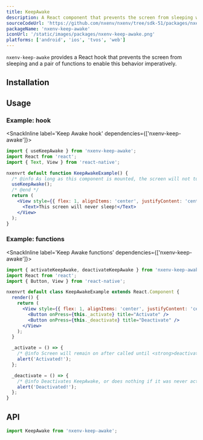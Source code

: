 ```yaml
---
title: KeepAwake
description: A React component that prevents the screen from sleeping when rendered.
sourceCodeUrl: 'https://github.com/nxenv/nxenv/tree/sdk-51/packages/nxenv-keep-awake'
packageName: 'nxenv-keep-awake'
iconUrl: '/static/images/packages/nxenv-keep-awake.png'
platforms: ['android', 'ios', 'tvos', 'web']
---
```



`nxenv-keep-awake` provides a React hook that prevents the screen from sleeping and a pair of functions to enable this behavior imperatively.

## Installation

<APIInstallSection />

## Usage

### Example: hook

<SnackInline label='Keep Awake hook' dependencies={['nxenv-keep-awake']}>

```jsx
import { useKeepAwake } from 'nxenv-keep-awake';
import React from 'react';
import { Text, View } from 'react-native';

nxenvrt default function KeepAwakeExample() {
  /* @info As long as this component is mounted, the screen will not turn off from being idle. */
  useKeepAwake();
  /* @end */
  return (
    <View style={{ flex: 1, alignItems: 'center', justifyContent: 'center' }}>
      <Text>This screen will never sleep!</Text>
    </View>
  );
}
```

</SnackInline>

### Example: functions

<SnackInline label='Keep Awake functions' dependencies={['nxenv-keep-awake']}>

```jsx
import { activateKeepAwake, deactivateKeepAwake } from 'nxenv-keep-awake';
import React from 'react';
import { Button, View } from 'react-native';

nxenvrt default class KeepAwakeExample extends React.Component {
  render() {
    return (
      <View style={{ flex: 1, alignItems: 'center', justifyContent: 'center' }}>
        <Button onPress={this._activate} title="Activate" />
        <Button onPress={this._deactivate} title="Deactivate" />
      </View>
    );
  }

  _activate = () => {
    /* @info Screen will remain on after called until <strong>deactivateKeepAwake()</strong> is called. */ activateKeepAwake(); /* @end */
    alert('Activated!');
  };

  _deactivate = () => {
    /* @info Deactivates KeepAwake, or does nothing if it was never activated. */ deactivateKeepAwake(); /* @end */
    alert('Deactivated!');
  };
}
```

</SnackInline>

## API

```js
import KeepAwake from 'nxenv-keep-awake';
```

<APISection packageName="nxenv-keep-awake" apiName="KeepAwake" />
